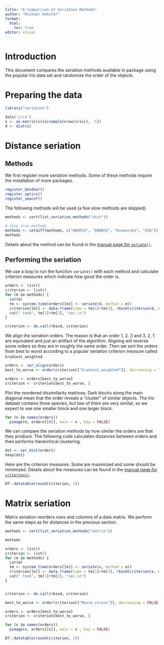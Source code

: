 ```yaml
---
title: "A Comparison of Seriation Methods"
author: "Michael Hahsler"
format: 
  html:
    toc: true
editor: visual
---
```


# Introduction

This document compares the seriation methods available in package \pkg{seriation} 
using the popular Iris data set and randomize the order of the objects.

# Preparing the data
```r
library("seriation")

data("iris")
x <- as.matrix(iris[sample(nrow(iris)), -5])
d <- dist(x)
```

# Distance seriation

## Methods

We first register more seriation methods. Some of these methods require the 
installation of more packages. 

```r
register_DendSer()
register_optics()
register_smacof()
```

The following methods will be used (a few slow methods are skipped). 

```r
methods <- sort(list_seriation_methods("dist"))

# skip slow methods
methods <- setdiff(methods, c("BBURCG", "BBWRCG", "Enumerate", "GSA"))
methods 
```

Details about the method can be found in the 
[manual page for `seriate()`](https://mhahsler.r-universe.dev/seriation/doc/manual.html#seriate).

## Performing the seriation

We use a loop to run the function `seriate()` with each method and calculate 
criterion measures which indicate how good the order is.

```r
orders <- list()
criterion <- list()
for (m in methods) {
  cat(m)
  tm <- system.time(orders[[m]] <- seriate(d, method = m))
  criterion[[m]] <- data.frame(time = tm[1]+tm[2], rbind(criterion(d, orders[[m]]))) 
  cat(" took", tm[1]+tm[2], "sec.\n")
}

criterion <- do.call(rbind, criterion)
```

We align the seriation orders. The reason is that an order 1, 2, 3 and 3, 2, 1
are equivalent and just an artifact of the algorithm. Aligning will reverse some 
orders so they are in roughly the same order. Then we sort the orders 
from best to worst according to a popular seriation criterion measure 
called `Gradient_weighted`.

```r
orders <- ser_align(orders)
best_to_worse <- order(criterion[["Gradient_weighted"]], decreasing = TRUE)

orders <- orders[best_to_worse]
criterion <- criterion[best_to_worse, ]
```

Plot the reordered dissimilarity matrices. Dark blocks along the main 
diagonal mean that the order reveals a "cluster" of similar objects.
The Iris dataset contains three species, but two of them are very similar, so 
we expect to see one smaller block and one larger block.

```r
for (n in names(orders))
  pimage(d, orders[[n]], main = n , key = FALSE)
```

We can compare the seriation methods by how similar the orders are that 
they produce. The following code calculates distances between orders and
then performs hierarchical clustering.

```r
dst <- ser_dist(orders) 
hmap(dst)
```

Here are the criterion measures. Some are maximized and some should be minimized. 
Details about the measures can be found in the [manual page for `criterion()`](https://mhahsler.r-universe.dev/seriation/doc/manual.html#criterion).

```r
DT::datatable(round(criterion, 2))
```

# Matrix seriation

Matrix seriation reorders rows and columns of a data matrix. We perform the 
same steps as for distances in the previous section.

```r
methods <- sort(list_seriation_methods("matrix"))

methods 
```

```r
orders <- list()
criterion <- list()
for (m in methods) {
  cat(m)
  tm <- system.time(orders[[m]] <- seriate(x, method = m))
  criterion[[m]] <- data.frame(time = tm[1]+tm[2], rbind(criterion(x, orders[[m]])))
  cat(" took", tm[1]+tm[2], "sec.\n")
}


criterion <- do.call(rbind, criterion)
```


```r
best_to_worse <- order(criterion[["Moore_stress"]], decreasing = FALSE)

orders <- orders[best_to_worse]
criterion <- criterion[best_to_worse, ]
```

```r
for (n in names(orders))
  pimage(x, orders[[n]], main = n , key = FALSE)
```


```r
DT::datatable(round(criterion, 2))
```
